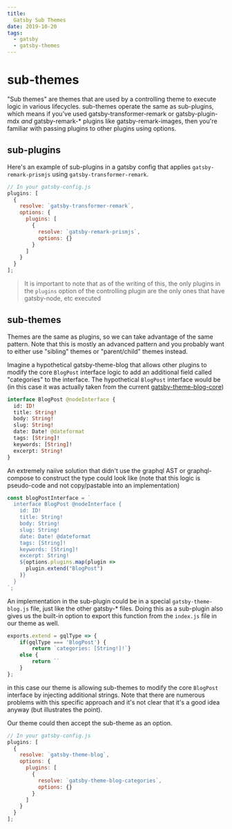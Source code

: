 ```yaml
---
title:
  Gatsby Sub Themes
date: 2019-10-20
tags:
  - gatsby
  - gatsby-themes
---
```


# sub-themes

"Sub themes" are themes that are used by a controlling theme to execute logic in various lifecycles. sub-themes operate the same as sub-plugins, which means if you've used gatsby-transformer-remark or gatsby-plugin-mdx _and_ gatsby-remark-\* plugins like gatsby-remark-images, then you're familiar with passing plugins to other plugins using options.

## sub-plugins

Here's an example of sub-plugins in a gatsby config that applies `gatsby-remark-prismjs` using `gatsby-transformer-remark`.

```js
// In your gatsby-config.js
plugins: [
  {
    resolve: `gatsby-transformer-remark`,
    options: {
      plugins: [
        {
          resolve: `gatsby-remark-prismjs`,
          options: {}
        }
      ]
    }
  }
];
```

> It is important to note that as of the writing of this, the only plugins in the `plugins` option of the controlling plugin are the only ones that have gatsby-node, etc executed

## sub-themes

Themes are the same as plugins, so we can take advantage of the same pattern. Note that this is mostly an advanced pattern and you probably want to either use "sibling" themes or "parent/child" themes instead.

Imagine a hypothetical gatsby-theme-blog that allows other plugins to modify the core `BlogPost` interface logic to add an additional field called "categories" to the interface. The hypothetical `BlogPost` interface would be (in this case it was actually taken from the current [gatsby-theme-blog-core](https://github.com/gatsbyjs/gatsby/blob/3d2f82d6909c5ed9621f232b9746cc0196d36193/packages/gatsby-theme-blog-core/gatsby-node.js#L48-L58))

```graphql
interface BlogPost @nodeInterface {
  id: ID!
  title: String!
  body: String!
  slug: String!
  date: Date! @dateformat
  tags: [String]!
  keywords: [String]!
  excerpt: String!
}
```

An extremely naiive solution that didn't use the graphql AST or graphql-compose to construct the type could look like (note that this logic is pseudo-code and not copy/pastable into an implementation)

```js
const blogPostInterface = `
  interface BlogPost @nodeInterface {
    id: ID!
    title: String!
    body: String!
    slug: String!
    date: Date! @dateformat
    tags: [String]!
    keywords: [String]!
    excerpt: String!
    ${options.plugins.map(plugin =>
      plugin.extend("BlogPost")
    )}
  }
`;
```

An implementation in the sub-plugin could be in a special `gatsby-theme-blog.js` file, just like the other gatsby-\* files. Doing this as a sub-plugin also gives us the built-in option to export this function from the `index.js` file in our theme as well.

```js
exports.extend = gqlType => {
    if(gqlType === 'BlogPost') {
        return `categories: [String!]!`}
    else {
        return ``
    }
};
```

in this case our theme is allowing sub-themes to modify the core `BlogPost` interface by injecting additional strings. Note that there are numerous problems with this specific approach and it's not clear that it's a good idea anyway (but illustrates the point).

Our theme could then accept the sub-theme as an option.

```js
// In your gatsby-config.js
plugins: [
  {
    resolve: `gatsby-theme-blog`,
    options: {
      plugins: [
        {
          resolve: `gatsby-theme-blog-categories`,
          options: {}
        }
      ]
    }
  }
];
```

